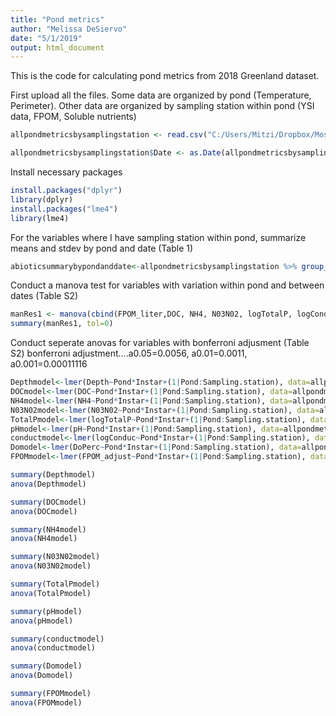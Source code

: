 ```yaml
---
title: "Pond metrics"
author: "Melissa DeSiervo"
date: "5/1/2019"
output: html_document
---
```

This is the code for calculating pond metrics from 2018 Greenland dataset. 

First upload all the files.
Some data are organized by pond (Temperature, Perimeter). 
Other data are organized by sampling station within pond (YSI data, FPOM, Soluble nutrients)

```r
allpondmetricsbysamplingstation <- read.csv("C:/Users/Mitzi/Dropbox/Mosquito Science (1)/Data 2011 to 2018/Github repository/Arctic_mosquito/C-R paper/Data and analysis/1-Pond metrics/Inputs/allpondmetricsbysamplingstation.csv")

allpondmetricsbysamplingstation$Date <- as.Date(allpondmetricsbysamplingstation$Date, "%m/%d/%Y")
```

Install necessary packages
```r
install.packages("dplyr")
library(dplyr)
install.packages("lme4")
library(lme4)
```

For the variables where I have sampling station within pond, summarize means and stdev by pond and date (Table 1)
```r
abioticsummarybypondanddate<-allpondmetricsbysamplingstation %>% group_by(Pond, Date) %>% dplyr::summarise(meanDepth=mean(Depth, na.rm=TRUE),sdDepth=sd(Depth, na.rm=TRUE), meanDOC=mean(DOC, na.rm=TRUE),sdDOC=sd(DOC, na.rm=TRUE), meanNH4=mean(NH4, na.rm=TRUE),sdNH4=sd(NH4, na.rm=TRUE), meanN03N02=mean(N03N02, na.rm=TRUE),sdN03N02=sd(N03N02, na.rm=TRUE), meanTotalP=mean(TotalP, na.rm=TRUE),sdTotalP=sd(TotalP, na.rm=TRUE),meanConduc=mean(Conduc, na.rm=TRUE),sdConduc=sd(Conduc, na.rm=TRUE), meanDoPerc=mean(DoPerc, na.rm=TRUE),sdDoPerc=sd(DoPerc, na.rm=TRUE), meanpH=mean(pH, na.rm=TRUE),sdpH=sd(pH, na.rm=TRUE), meanFPOM_liter=mean(FPOM_liter, na.rm=TRUE),sdFPOM_liter=sd(FPOM_liter, na.rm=TRUE))
```

Conduct a manova test for variables with variation within pond and between dates (Table S2)
```r
manRes1 <- manova(cbind(FPOM_liter,DOC, NH4, N03N02, logTotalP, logConduc, DoPerc, pH, Depth) ~ Pond*Instar+Error(Sampling.station), data = allpondmetricsbysamplingstation, na.action=na.omit)
summary(manRes1, tol=0)
```

Conduct seperate anovas for variables with bonferroni adjusment (Table S2)
    bonferroni adjustment....a0.05=0.0056, a0.01=0.0011, a0.001=0.00011116
```r
Depthmodel<-lmer(Depth~Pond*Instar+(1|Pond:Sampling.station), data=allpondmetricsbysamplingstation, na.action=na.omit)
DOCmodel<-lmer(DOC~Pond*Instar+(1|Pond:Sampling.station), data=allpondmetricsbysamplingstation, na.action=na.omit)
NH4model<-lmer(NH4~Pond*Instar+(1|Pond:Sampling.station), data=allpondmetricsbysamplingstation, na.action=na.omit)
N03N02model<-lmer(N03N02~Pond*Instar+(1|Pond:Sampling.station), data=allpondmetricsbysamplingstation, na.action=na.omit)
TotalPmodel<-lmer(logTotalP~Pond*Instar+(1|Pond:Sampling.station), data=allpondmetricsbysamplingstation, na.action=na.omit)
pHmodel<-lmer(pH~Pond*Instar+(1|Pond:Sampling.station), data=allpondmetricsbysamplingstation, na.action=na.omit)
conductmodel<-lmer(logConduc~Pond*Instar+(1|Pond:Sampling.station), data=allpondmetricsbysamplingstation, na.action=na.omit)
Domodel<-lmer(DoPerc~Pond*Instar+(1|Pond:Sampling.station), data=allpondmetricsbysamplingstation, na.action=na.omit)
FPOMmodel<-lmer(FPOM_adjust~Pond*Instar+(1|Pond:Sampling.station), data=allpondmetricsbysamplingstation, na.action=na.omit)

summary(Depthmodel)
anova(Depthmodel)

summary(DOCmodel)
anova(DOCmodel)

summary(NH4model)
anova(NH4model)

summary(N03N02model)
anova(N03N02model)

summary(TotalPmodel)
anova(TotalPmodel)

summary(pHmodel)
anova(pHmodel)

summary(conductmodel)
anova(conductmodel)

summary(Domodel)
anova(Domodel)

summary(FPOMmodel)
anova(FPOMmodel)

```